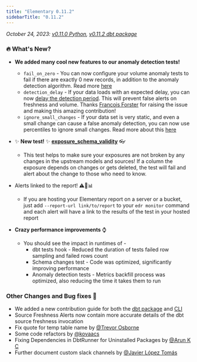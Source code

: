 ```yaml
---
title: "Elementary 0.11.2"
sidebarTitle: "0.11.2"
---
```


_October 24, 2023: [v0.11.0 Python](https://github.com/elementary-data/elementary/releases/tag/v0.11.0), [v0.11.2 dbt package](https://github.com/elementary-data/dbt-data-reliability/releases/tag/0.11.2)_

### 🔥 What's New?

- **We added many cool new features to our anomaly detection tests!**

  - `fail_on_zero` - You can now configure your volume anomaly tests to fail if there are exactly 0 new records, in addition to the anomaly detection algorithm. Read more [here](https://docs.elementary-data.com/data-tests/anomaly-detection-configuration/fail_on_zero)
  - `detection_delay` - If your data loads with an expected delay, you can now [delay the detection period](https://docs.elementary-data.com/data-tests/anomaly-detection-configuration/detection-delay). This will prevent false alerts on freshness and volume. Thanks [Francois Forster](https://github.com/francoisforster) for raising the issue and making this amazing contribution!
  - `ignore_small_changes` - If your data set is very static, and even a small change can cause a false anomaly detection, you can now use percentiles to ignore small changes. Read more about this [here](https://docs.elementary-data.com/data-tests/anomaly-detection-configuration/ignore_small_changes)

- ✨ **New test!** ✨ **[exposure_schema_validity](https://docs.elementary-data.com/guides/add-exposure-tests)** 👓

  - This test helps to make sure your exposures are not broken by any changes in the upstream models and sources! If a column the exposure depends on changes or gets deleted, the test will fail and alert about the change to those who need to know.

- Alerts linked to the report! ⚠️🔗📊

  - If you are hosting your Elementary report on a server or a bucket, just add `--report-url link/to/report` to your `edr monitor` command and each alert will have a link to the results of the test in your hosted report

- **Crazy performance improvements** ⌚️
  - You should see the impact in runtimes of -
    - dbt tests hook - Reduced the duration of tests failed row sampling and failed rows count
    - Schema changes test - Code was optimized, significantly improving performance
    - Anomaly detection tests - Metrics backfill process was optimized, also reducing the time it takes them to run

### Other Changes and Bug fixes 🐞

- We added a new contribution guide for both the [dbt package](https://github.com/elementary-data/dbt-data-reliability/blob/master/CONTRIBUTING.md) and [CLI](https://github.com/elementary-data/elementary/blob/master/CONTRIBUTING.md)
- Source Freshness Alerts now contain more accurate details of the dbt source freshness invocation
- Fix quote for temp table name by [@Trevor Osborne](https://github.com/trevdoz)
- Some code refactors by [@kovaacs](https://github.com/kovaacs)
- Fixing Dependencies in DbtRunner for Uninstalled Packages by [@Arun K C](https://github.com/Arun-kc)
- Further document custom slack channels by [@Javier López Tomás](https://github.com/JavierLopezT)
